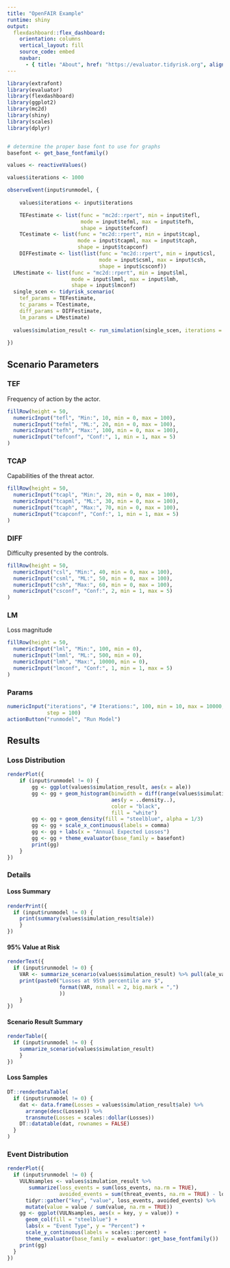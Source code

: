 ```yaml
---
title: "OpenFAIR Example"
runtime: shiny
output: 
  flexdashboard::flex_dashboard:
    orientation: columns
    vertical_layout: fill
    source_code: embed
    navbar:
      - { title: "About", href: "https://evaluator.tidyrisk.org", align: right }
---
```


```r
library(extrafont)
library(evaluator)
library(flexdashboard)
library(ggplot2)
library(mc2d)
library(shiny)
library(scales)
library(dplyr)
```

```r
```

```r
# determine the proper base font to use for graphs
basefont <- get_base_fontfamily()

values <- reactiveValues() 

values$iterations <- 1000

observeEvent(input$runmodel, {
	
	values$iterations <- input$iterations

	TEFestimate <- list(func = "mc2d::rpert", min = input$tefl, 
	                    mode = input$tefml, max = input$tefh,
	                    shape = input$tefconf)
	TCestimate <- list(func = "mc2d::rpert", min = input$tcapl, 
	                   mode = input$tcapml, max = input$tcaph,
	                   shape = input$tcapconf)
	DIFFestimate <- list(list(func = "mc2d::rpert", min = input$csl, 
	                          mode = input$csml, max = input$csh, 
	                          shape = input$csconf))
  LMestimate <- list(func = "mc2d::rpert", min = input$lml, 
                     mode = input$lmml, max = input$lmh, 
                     shape = input$lmconf)
  single_scen <- tidyrisk_scenario(
    tef_params = TEFestimate, 
    tc_params = TCestimate, 
    diff_params = DIFFestimate, 
    lm_params = LMestimate)
	
  values$simulation_result <- run_simulation(single_scen, iterations = values$iterations)
			
})
```

Scenario Parameters {.sidebar data-width=400}
-----------------------------------------------------------------------

### TEF

Frequency of action by the actor.

```r
fillRow(height = 50,
  numericInput("tefl", "Min:", 10, min = 0, max = 100),
  numericInput("tefml", "ML:", 20, min = 0, max = 100),
  numericInput("tefh", "Max:", 100, min = 0, max = 100),
  numericInput("tefconf", "Conf:", 1, min = 1, max = 5)
)
```

### TCAP

Capabilities of the threat actor.

```r
fillRow(height = 50,
  numericInput("tcapl", "Min:", 20, min = 0, max = 100),
  numericInput("tcapml", "ML:", 30, min = 0, max = 100),
  numericInput("tcaph", "Max:", 70, min = 0, max = 100),
  numericInput("tcapconf", "Conf:", 1, min = 1, max = 5)
)
```

### DIFF

Difficulty presented by the controls.

```r
fillRow(height = 50,
  numericInput("csl", "Min:", 40, min = 0, max = 100),
  numericInput("csml", "ML:", 50, min = 0, max = 100),
  numericInput("csh", "Max:", 60, min = 0, max = 100),
  numericInput("csconf", "Conf:", 2, min = 1, max = 5)
)
```

### LM

Loss magnitude

```r
fillRow(height = 50,
  numericInput("lml", "Min:", 100, min = 0),
  numericInput("lmml", "ML:", 500, min = 0),
  numericInput("lmh", "Max:", 10000, min = 0),
  numericInput("lmconf", "Conf:", 1, min = 1, max = 5)
)
```

### Params {.no-title}

```r
numericInput("iterations", "# Iterations:", 100, min = 10, max = 10000, 
             step = 100)
actionButton("runmodel", "Run Model")
```

Results {.tabset data-width=600}
----------------------------------------------------------------------

### Loss Distribution

```r
renderPlot({
	if (input$runmodel != 0) {
		gg <- ggplot(values$simulation_result, aes(x = ale))
		gg <- gg + geom_histogram(binwidth = diff(range(values$simulation_result$ale) / 50), 
		                          aes(y = ..density..), 
		                          color = "black", 
		                          fill = "white")
		gg <- gg + geom_density(fill = "steelblue", alpha = 1/3)
		gg <- gg + scale_x_continuous(labels = comma)
		gg <- gg + labs(x = "Annual Expected Losses")
		gg <- gg + theme_evaluator(base_family = basefont)
		print(gg)
	}
})
```

### Details

#### Loss Summary {.no-title} 

```r
renderPrint({
  if (input$runmodel != 0) {
  	print(summary(values$simulation_result$ale))
	}
})
```	

#### 95% Value at Risk {.no-title} 

```r
renderText({
  if (input$runmodel != 0) {
    VAR <- summarize_scenario(values$simulation_result) %>% pull(ale_var)
  	print(paste0("Losses at 95th percentile are $", 
  	             format(VAR, nsmall = 2, big.mark = ",")
  	             ))
	}
})
```

#### Scenario Result Summary {.no-title} 

```r
renderTable({
  if (input$runmodel != 0) {
  	summarize_scenario(values$simulation_result)
	}
})
```

#### Loss Samples {data-height=200}

```r
DT::renderDataTable(
  if (input$runmodel != 0) {
    dat <- data.frame(Losses = values$simulation_result$ale) %>% 
      arrange(desc(Losses)) %>% 
      transmute(Losses = scales::dollar(Losses))
    DT::datatable(dat, rownames = FALSE)
  }
)
```

### Event Distribution

```r
renderPlot({
  if (input$runmodel != 0) {
    VULNsamples <- values$simulation_result %>% 
       summarize(loss_events = sum(loss_events, na.rm = TRUE),
                 avoided_events = sum(threat_events, na.rm = TRUE) - loss_events) %>%  
      tidyr::gather("key", "value", loss_events, avoided_events) %>% 
      mutate(value = value / sum(value, na.rm = TRUE))
    gg <- ggplot(VULNsamples, aes(x = key, y = value)) + 
      geom_col(fill = "steelblue") +
      labs(x = "Event Type", y = "Percent") + 
      scale_y_continuous(labels = scales::percent) +
      theme_evaluator(base_family = evaluator::get_base_fontfamily())
    print(gg)
  }
})
```
